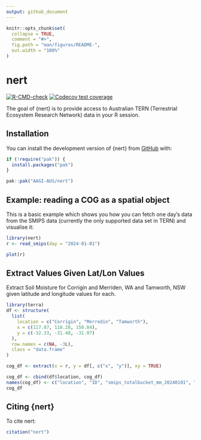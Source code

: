 ```yaml
---
output: github_document
---
```


<!-- README.md is generated from README.Rmd. Please edit that file -->

```r
knitr::opts_chunk$set(
  collapse = TRUE,
  comment = "#>",
  fig.path = "man/figures/README-",
  out.width = "100%"
)
```

# nert

<!-- badges: start -->
[![R-CMD-check](https://github.com/AAGI-AUS/nert/actions/workflows/R-CMD-check.yaml/badge.svg)](https://github.com/AAGI-AUS/nert/actions/workflows/R-CMD-check.yaml)
[![Codecov test coverage](https://codecov.io/gh/AAGI-AUS/nert/graph/badge.svg)](https://app.codecov.io/gh/AAGI-AUS/nert)
<!-- badges: end -->

The goal of {nert} is to provide access to Australian TERN (Terrestrial Ecosystem Research Network) data in your R session.

## Installation

You can install the development version of {nert} from [GitHub](https://github.com/AAGI-AUS/nert) with:

```r
if (!require("pak")) {
  install.packages("pak")
}

pak::pak("AAGI-AUS/nert")
```

## Example: reading a COG as a spatial object

This is a basic example which shows you how you can fetch one day's data from the SMIPS data (currently the only supported data set in TERN) and visualise it:

```r
library(nert)
r <- read_smips(day = "2024-01-01")

plot(r)
```

## Extract Values Given Lat/Lon Values

Extract Soil Moisture for Corrigin and Merriden, WA and Tamworth, NSW given latitude and longitude values for each.

```r
library(terra)
df <- structure(
  list(
    location = c("Corrigin", "Merredin", "Tamworth"),
    x = c(117.87, 118.28, 150.84),
    y = c(-32.33, -31.48, -31.07)
  ),
  row.names = c(NA, -3L),
  class = "data.frame"
)

cog_df <- extract(x = r, y = df[, c("x", "y")], xy = TRUE)

cog_df <- cbind(df$location, cog_df)
names(cog_df) <- c("location", "ID", "smips_totalbucket_mm_20240101", "x", "y")
cog_df
```

## Citing {nert}

To cite nert:

```r
citation("nert")
```
